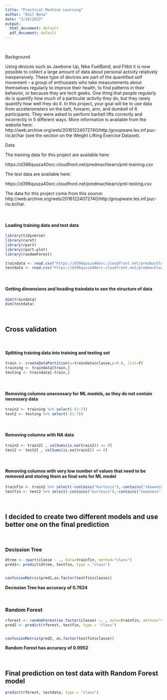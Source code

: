 ```yaml
---
title: "Practical Machine Learning"
author: "Emil Bena"
date: "3/24/2022"
output:
  html_document: default
  pdf_document: default
---
```

$~$
$~$

Background

Using devices such as Jawbone Up, Nike FuelBand, and Fitbit it is now possible to collect a large amount of data about personal activity relatively inexpensively. These type of devices are part of the quantified self movement – a group of enthusiasts who take measurements about themselves regularly to improve their health, to find patterns in their behavior, or because they are tech geeks. One thing that people regularly do is quantify how much of a particular activity they do, but they rarely quantify how well they do it. In this project, your goal will be to use data from accelerometers on the belt, forearm, arm, and dumbell of 6 participants. They were asked to perform barbell lifts correctly and incorrectly in 5 different ways. More information is available from the website here: http://web.archive.org/web/20161224072740/http:/groupware.les.inf.puc-rio.br/har (see the section on the Weight Lifting Exercise Dataset).

Data

The training data for this project are available here:

https://d396qusza40orc.cloudfront.net/predmachlearn/pml-training.csv

The test data are available here:

https://d396qusza40orc.cloudfront.net/predmachlearn/pml-testing.csv

The data for this project come from this source: http://web.archive.org/web/20161224072740/http:/groupware.les.inf.puc-rio.br/har. 

$~$
$~$

#### Loading training data and test data
```r


library(tidyverse)
library(caret)
library(rpart)
library(rpart.plot)
library(randomForest)

traindata <- read.csv("https://d396qusza40orc.cloudfront.net/predmachlearn/pml-training.csv")
testdata <- read.csv("https://d396qusza40orc.cloudfront.net/predmachlearn/pml-testing.csv")

```


$~$
$~$  

#### Getting dimensions and heading traindata to see the structure of data
```r
dim(traindata)
dim(testdata)
```
$~$
$~$

## Cross validation

$~$

#### Splitting training data into training and testing set
```r
train <- createDataPartition(y=traindata$classe,p=0.8, list=F)
training <- traindata[train,]
testing <- traindata[-train,]
```
$~$
$~$

#### Removing columns unecessary for ML models, as they do not contain necessary data
```r
train2 <- training %>% select(-(1:7))
test2 <- testing %>% select(-(1:7))
```
$~$
$~$

#### Removing columns with NA data 
```r
train2 <- train2[ , colSums(is.na(train2)) == 0] 
test2 <- test2[ , colSums(is.na(train2)) == 0]
```

$~$
$~$

#### Removing columns with very low number of values that need to be removed and storing them as final sets for ML model
```r
trainfin <- train2 %>% select(-contains("kurtosis"),-contains("skewness"),-contains("amplitude"),-contains("max"),-contains("min"))
testfin <- test2 %>% select(-contains("kurtosis"),-contains("skewness"),-contains("amplitude"),-contains("max"),-contains("min"))
```

$~$
$~$

## I decided to create two different models and use better one on the final prediction

$~$

### Decission Tree
```r
dtree <- rpart(classe ~ ., data=trainfin, method="class")
pred1<- predict(dtree, testfin, type = "class")


confusionMatrix(pred1,as.factor(testfin$classe))
```

**Decission Tree has accuracy of 0.7624** 

$~$
$~$

### Random Forest
```r
rforest <- randomForest(as.factor(classe) ~. , data=trainfin, method="class")
pred2 <- predict(rforest, testfin, type = "class")


confusionMatrix(pred2, as.factor(testfin$classe))
```

**Random Forest has accuracy of 0.9952**

$~$
$~$

## Final prediction on test data with Random Forest model
```r

predict(rforest, testdata, type = "class")

```


